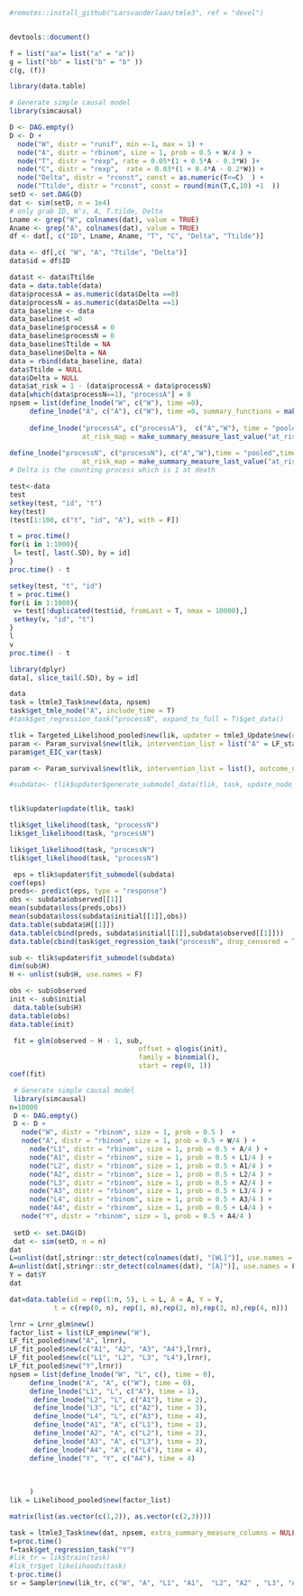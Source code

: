 
```r
#remotes::install_github("Larsvanderlaan/tmle3", ref = "devel")


devtools::document()
```


```r

f = list("aa"= list("a" = "a"))
g = list("bb" = list("b" = "b" ))
c(g, (f))
```

```r
library(data.table)

# Generate simple causal model
library(simcausal)

D <- DAG.empty()
D <- D +
  node("W", distr = "runif", min =-1, max = 1) +
  node("A", distr = "rbinom", size = 1, prob = 0.5 + W/4 ) +
  node("T", distr = "rexp", rate = 0.05*(1 + 0.5*A - 0.3*W) )+
  node("C", distr = "rexp",  rate = 0.03*(1 + 0.4*A - 0.2*W)) +
  node("Delta", distr = "rconst", const = as.numeric(T<=C)  ) +
  node("Ttilde", distr = "rconst", const = round(min(T,C,10) +1  ))
setD <- set.DAG(D)
dat <- sim(setD, n = 1e4)
# only grab ID, W's, A, T.tilde, Delta
Lname <- grep("W", colnames(dat), value = TRUE)
Aname <- grep("A", colnames(dat), value = TRUE)
df <- dat[, c("ID", Lname, Aname, "T", "C", "Delta", "Ttilde")]

data <- df[,c( "W", "A", "Ttilde", "Delta")]
data$id = df$ID

data$t <- data$Ttilde 
data = data.table(data)
data$processA = as.numeric(data$Delta ==0)
data$processN = as.numeric(data$Delta ==1)
data_baseline <- data
data_baseline$t =0
data_baseline$processA = 0
data_baseline$processN = 0
data_baseline$Ttilde = NA
data_baseline$Delta = NA
data = rbind(data_baseline, data)
data$Ttilde = NULL
data$Delta = NULL
data$at_risk = 1 - (data$processA + data$processN)
data[which(data$processN==1), "processA"] = 0
npsem = list(define_lnode("W", c("W"), time =0), 
     define_lnode("A", c("A"), c("W"), time =0, summary_functions = make_summary_measure_baseline(c("W"))),
     
     define_lnode("processA", c("processA"),  c("A","W"), time = "pooled",times_to_pool = seq(1,max(data$t)), summary_functions = make_summary_measure_baseline(c("A", "W")),
                  at_risk_map = make_summary_measure_last_value("at_risk", strict_past  = T)),
     
define_lnode("processN", c("processN"), c("A","W"),time = "pooled",times_to_pool = seq(1,max(data$t)), summary_functions = make_summary_measure_baseline(c("A", "W")),
                  at_risk_map = make_summary_measure_last_value("at_risk", strict_past = T)))
# Delta is the counting process which is 1 at death
```

```r
test<-data
test
setkey(test, "id", "t")
key(test)
(test[1:100, c("t", "id", "A"), with = F])

```

```r
t = proc.time()
for(i in 1:1000){
 l= test[, last(.SD), by = id]
}
proc.time() - t

setkey(test, "t", "id")
t = proc.time()
for(i in 1:1000){
 v= test[!duplicated(test$id, fromLast = T, nmax = 10000),]
 setkey(v, "id", "t")
}
l
v
proc.time() - t
```

```r
library(dplyr)
data[, slice_tail(.SD), by = id]

```


```r
data
task = ltmle3_Task$new(data, npsem)
task$get_tmle_node("A", include_time = T)
#task$get_regression_task("processN", expand_to_full = T)$get_data()
```






```r
tlik = Targeted_Likelihood_pooled$new(lik, updater = tmle3_Update$new(one_dimensional = T,constrain_step=T, delta_epsilon = 0.1, maxit = 100))
param <- Param_survival$new(tlik, intervention_list = list("A" = LF_static$new("A", value = 1)), outcome_node = "processN")
param$get_EIC_var(task)
```


```r

param <- Param_survival$new(tlik, intervention_list = list(), outcome_node = "processN")

#subdata<- tlik$updater$generate_submodel_data(tlik, task, update_node_key = "processN")



```




```r

tlik$updater$update(tlik, task)
```

```r
tlik$get_likelihood(task, "processN")
lik$get_likelihood(task, "processN")
```


```r
lik$get_likelihood(task, "processN")
tlik$get_likelihood(task, "processN")
```


```r
 eps = tlik$updater$fit_submodel(subdata)
coef(eps)
preds<- predict(eps, type = "response")
obs <- subdata$observed[[1]]
mean(subdata$loss(preds,obs))
mean(subdata$loss(subdata$initial[[1]],obs))
data.table(subdata$H[[1]])
data.table(cbind(preds, subdata$initial[[1]],subdata$observed[[1]]))
data.table(cbind(task$get_regression_task("processN", drop_censored = T)$data[,processN],preds, subdata$observed[[1]]))
```

```r
sub <- tlik$updater$fit_submodel(subdata)
dim(sub$H)
H <- unlist(sub$H, use.names = F)

obs <- sub$observed
init <- sub$initial
 data.table(sub$H)
data.table(obs)
data.table(init)

 fit = glm(observed ~ H - 1, sub,
                                offset = qlogis(init),
                                family = binomial(),
                                start = rep(0, 1))
coef(fit)

```



```r

 # Generate simple causal model
 library(simcausal)
n=10000
 D <- DAG.empty()
 D <- D +
   node("W", distr = "rbinom", size = 1, prob = 0.5 )  +
   node("A", distr = "rbinom", size = 1, prob = 0.5 + W/4 ) +
     node("L1", distr = "rbinom", size = 1, prob = 0.5 + A/4 ) + 
     node("A1", distr = "rbinom", size = 1, prob = 0.5 + L1/4 ) +
     node("L2", distr = "rbinom", size = 1, prob = 0.5 + A1/4 ) + 
     node("A2", distr = "rbinom", size = 1, prob = 0.5 + L2/4 ) +
     node("L3", distr = "rbinom", size = 1, prob = 0.5 + A2/4 ) + 
     node("A3", distr = "rbinom", size = 1, prob = 0.5 + L3/4 ) +
     node("L4", distr = "rbinom", size = 1, prob = 0.5 + A3/4 ) + 
     node("A4", distr = "rbinom", size = 1, prob = 0.5 + L4/4 ) +
   node("Y", distr = "rbinom", size = 1, prob = 0.5 + A4/4 )
  
 setD <- set.DAG(D)
 dat <- sim(setD, n = n)
dat
L=unlist(dat[,stringr::str_detect(colnames(dat), "[WL]")], use.names = F)
A=unlist(dat[,stringr::str_detect(colnames(dat), "[A]")], use.names = F)
Y = dat$Y
dat
```

```r
dat=data.table(id = rep(1:n, 5), L = L, A = A, Y = Y, 
           t = c(rep(0, n), rep(1, n),rep(2, n),rep(3, n),rep(4, n)))
```

```r
lrnr = Lrnr_glm$new()
factor_list = list(LF_emp$new("W"),
LF_fit_pooled$new("A", lrnr),
LF_fit_pooled$new(c("A1", "A2", "A3", "A4"),lrnr),
LF_fit_pooled$new(c("L1", "L2", "L3", "L4"),lrnr),
LF_fit_pooled$new("Y",lrnr))
npsem = list(define_lnode("W", "L", c(), time = 0),
     define_lnode("A", "A", c("W"), time = 0),
     define_lnode("L1", "L", c("A"), time = 1),
      define_lnode("L2", "L", c("A1"), time = 2),
      define_lnode("L3", "L", c("A2"), time = 3),
      define_lnode("L4", "L", c("A3"), time = 4),
      define_lnode("A1", "A", c("L1"), time = 1),
      define_lnode("A2", "A", c("L2"), time = 2),
      define_lnode("A3", "A", c("L3"), time = 3),
      define_lnode("A4", "A", c("L4"), time = 4),
     define_lnode("Y", "Y", c("A4"), time = 4)
     
     
     
     )
lik = Likelihood_pooled$new(factor_list)
```

```r
matrix(list(as.vector(c(1,2)), as.vector(c(2,3))))
```
```r
task = ltmle3_Task$new(dat, npsem, extra_summary_measure_columns = NULL, thin =F)
t=proc.time()
f=task$get_regression_task("Y")
#lik_tr = lik$train(task)
#lik_tr$get_likelihoods(task)
t-proc.time()
sr = Sampler$new(lik_tr, c("W", "A", "L1", "A1",  "L2", "A2" , "L3", "A3" , "L4", "A4", "Y"), "W")

```














